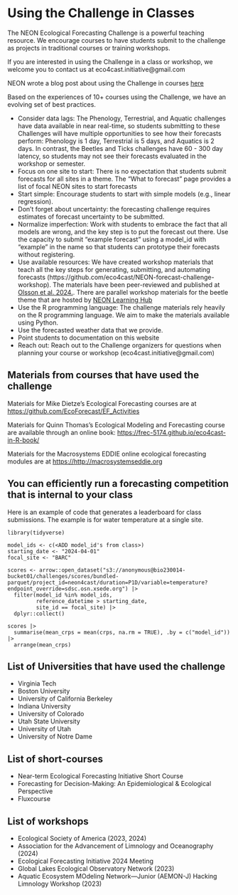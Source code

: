 # Using the Challenge in Classes

The NEON Ecological Forecasting Challenge is a powerful teaching resource. We encourage courses to have students submit to the challenge as projects in traditional courses or training workshops.

If you are interested in using the Challenge in a class or workshop, we welcome you to contact us at eco4cast.initiative\@gmail.com

NEON wrote a blog post about using the Challenge in courses [here](https://www.neonscience.org/impact/observatory-blog/efi-neon-forecasting-challenge-classroom)

Based on the experiences of 10+ courses using the Challenge, we have an evolving set of best practices.

-   Consider data lags: The Phenology, Terrestrial, and Aquatic challenges have data available in near real-time, so students submitting to these Challenges will have multiple opportunities to see how their forecasts perform: Phenology is 1 day, Terrestrial is 5 days, and Aquatics is 2 days. In contrast, the Beetles and Ticks challenges have 60 - 300 day latency, so students may not see their forecasts evaluated in the workshop or semester.
-   Focus on one site to start: There is no expectation that students submit forecasts for all sites in a theme.  The "What to forecast" page provides a list of focal NEON sites to start forecasts
-   Start simple: Encourage students to start with simple models (e.g., linear regression).
-   Don't forget about uncertainty:  the forecasting challenge requires estimates of forecast uncertainty to be submitted.  
-   Normalize imperfection: Work with students to embrace the fact that all models are wrong, and the key step is to put the forecast out there.  Use the capacity to submit "example forecast" using a model_id with "example" in the name so that students can prototype their forecasts without registering. 
-   Use available resources: We have created workshop materials that teach all the key steps for generating, submitting, and automating forecasts (https://github.com/eco4cast/NEON-forecast-challenge-workshop).  The materials have been peer-reviewed and published at [Olsson et al. 2024.](https://doi.org/10.21105/jose.00259).  There are parallel workshop materials for the beetle theme that are hosted by [NEON Learning Hub](https://www.neonscience.org/resources/learning-hub/tutorials/neon-beetle-forecasting)
-   Use the R programming language: The challenge materials rely heavily on the R programming language.  We aim to make the materials available using Python.
-   Use the forecasted weather data that we provide.  
-   Point students to documentation on this website
-   Reach out: Reach out to the Challenge organizers for questions when planning your course or workshop (eco4cast.initiative\@gmail.com)

## Materials from courses that have used the challenge

Materials for Mike Dietze's Ecological Forecasting courses are at <https://github.com/EcoForecast/EF_Activities>

Materials for Quinn Thomas's Ecological Modeling and Forecasting course are available through an online book: <https://frec-5174.github.io/eco4cast-in-R-book/>

Materials for the Macrosystems EDDIE online ecological forecasting modules are at <https://http://macrosystemseddie.org>

## You can efficiently run a forecasting competition that is internal to your class

Here is an example of code that generates a leaderboard for class submissions.  The example is for water temperature at a single site.

```
library(tidyverse)

model_ids <- c(<ADD model_id's from class>)
starting_date <- "2024-04-01"
focal_site <- "BARC"

scores <- arrow::open_dataset("s3://anonymous@bio230014-bucket01/challenges/scores/bundled-parquet/project_id=neon4cast/duration=P1D/variable=temperature?endpoint_override=sdsc.osn.xsede.org") |>
  filter(model_id %in% model_ids,
         reference_datetime > starting_date,
         site_id == focal_site) |>
  dplyr::collect()

scores |>
  summarise(mean_crps = mean(crps, na.rm = TRUE), .by = c("model_id")) |>
  arrange(mean_crps)

```
## List of Universities that have used the challenge

- Virginia Tech
- Boston University
- University of California Berkeley
- Indiana University
- University of Colorado 
- Utah State University
- University of Utah
- University of Notre Dame

## List of short-courses

- Near-term Ecological Forecasting Initiative Short Course 
- Forecasting for Decision-Making: An Epidemiological & Ecological Perspective
- Fluxcourse

## List of workshops

- Ecological Society of America (2023, 2024)
- Association for the Advancement of Limnology and Oceanography (2024)
- Ecological Forecasting Initiative 2024 Meeting
- Global Lakes Ecological Observatory Network (2023)
- Aquatic Ecosystem MOdeling Network—Junior (AEMON-J) Hacking Limnology Workshop (2023)
